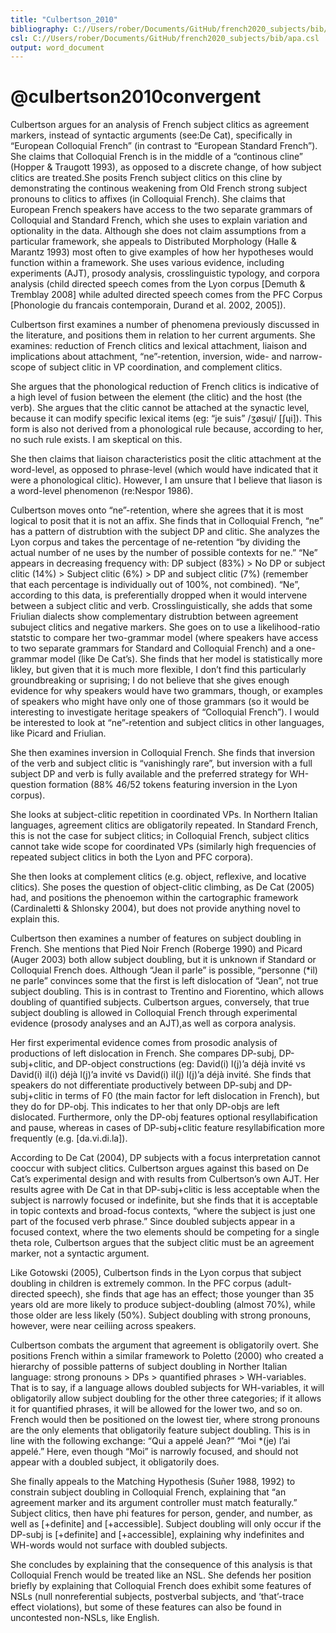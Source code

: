 ```yaml
---
title: "Culbertson_2010"
bibliography: C://Users/rober/Documents/GitHub/french2020_subjects/bib/final.bib
csl: C://Users/rober/Documents/GitHub/french2020_subjects/bib/apa.csl
output: word_document
---
```


# @culbertson2010convergent

Culbertson argues for an analysis of French subject clitics as agreement markers, instead of syntactic arguments (see:De Cat), specifically in "European Colloquial French" (in contrast to "European Standard French"). She claims that Colloquial French is in the middle of a "continous cline" (Hopper & Traugott 1993), as opposed to a discrete change, of how subject clitics are treated.She posits French subject clitics on this cline by demonstrating the continous weakening from Old French strong subject pronouns to clitics to affixes (in Colloquial French). She claims that European French speakers have access to the two separate grammars of Colloquial and Standard French, which she uses to explain variation and optionality in the data. Although she does not claim assumptions from a particular framework, she appeals to Distributed Morphology (Halle & Marantz 1993) most often to give examples of how her hypotheses would function within a framework. She uses various evidence, including experiments (AJT), prosody analysis, crosslinguistic typology, and corpora analysis (child directed speech comes from the Lyon corpus [Demuth & Tremblay 2008] while adulted directed speech comes from the PFC Corpus [Phonologie du francais contemporain, Durand et al. 2002, 2005]).

Culbertson first examines a number of phenomena previously discussed in the literature, and positions them in relation to her current arguments. She examines: reduction of French clitics and lexical attachment, liaison and implications about attachment, "ne"-retention, inversion, wide- and narrow-scope of subject clitic in VP coordination, and complement clitics.  

She argues that the phonological reduction of French clitics is indicative of a high level of fusion between the element (the clitic) and the host (the verb). She argues that the clitic cannot be attached at the synactic level, because it can modify specific lexical items (eg: "je suis" /ʒøsɥi/ [ʃɥi]). This form is also not derived from a phonological rule because, according to her, no such rule exists. I am skeptical on this.

She then claims that liaison characteristics posit the clitic attachment at the word-level, as opposed to phrase-level (which would have indicated that it were a phonological clitic). However, I am unsure that I believe that liason is a word-level phenomenon (re:Nespor 1986).

Culbertson moves onto "ne"-retention, where she agrees that it is most logical to posit that it is not an affix. She finds that in Colloquial French, "ne" has a pattern of distrubtion with the subject DP and clitic. She analyzes the Lyon corpus and takes the percentage of ne-retention "by dividing the actual number of ne uses by the number of possible contexts for ne." "Ne" appears in decreasing frequency with: DP subject (83%) > No DP or subject clitic (14%) > Subject clitic (6%) > DP and subject clitic (7%) (remember that each percentage is individually out of 100%, not combined). "Ne", according to this data, is preferentially dropped when it would intervene between a subject clitic and verb. Crosslinguistically, she adds that some Friulian dialects show complementary distrubtion between agreement subuject clitics and negative markers. She goes on to use a likelihood-ratio statstic to compare her two-grammar model (where speakers have access to two separate grammars for Standard and Colloquial French) and a one-grammar model (like De Cat's). She finds that her model is statistically more likley, but given that it is much more flexible, I don't find this particularly groundbreaking or suprising; I do not believe that she gives enough evidence for why speakers would have two grammars, though, or examples of speakers who might have only one of those grammars (so it would be interesting to investigate heritage speakers of "Colloquial French"). I would be interested to look at "ne"-retention and subject clitics in other languages, like Picard and Friulian.

She then examines inversion in Colloquial French. She finds that inversion of the verb and subject clitic is "vanishingly rare", but inversion with a full subject DP and verb is fully available and the preferred strategy for WH-question formation (88% 46/52 tokens featuring inversion in the Lyon corpus). 

She looks at subject-clitic repetition in coordinated VPs. In Northern Italian languages, agreement clitics are obligatorily repeated. In Standard French, this is not the case for subject clitics; in Colloquial French, subject clitics cannot take wide scope for coordinated VPs (similarly high frequencies of repeated subject clitics in both the Lyon and PFC corpora).

She then looks at complement clitics (e.g. object, reflexive, and locative clitics). She poses the question of object-clitic climbing, as De Cat (2005) had, and positions the phenoemon within the cartographic framework (Cardinaletti & Shlonsky 2004), but does not provide anything novel to explain this.

Culbertson then examines a number of features on subject doubling in French. She mentions that Pied Noir French (Roberge 1990) and Picard (Auger 2003) both allow subject doubling, but it is unknown if Standard or Colloquial French does. Although "Jean il parle" is possible, "personne (\*il) ne parle" convinces some that the first is left dislocation of "Jean", not true subject doubling. This is in contrast to Trentino and Fiorentino, which allows doubling of quantified subjects. Culbertson argues, conversely, that true subject doubling is allowed in Colloquial French through experimental evidence (prosody analyses and an AJT),as well as corpora analysis.

Her first experimental evidence comes from prosodic analysis of productions of left dislocation in French. She compares DP-subj, DP-subj+clitic, and DP-object constructions (eg: David(i) l(j)'a déjà invité vs David(i) il(i) déjà l(j)'a invité vs David(i) il(j) l(j)'a déjà invité. She finds that speakers do not differentiate productively between DP-subj and DP-subj+clitic in terms of F0 (the main factor for left dislocation in French), but they do for DP-obj. This indicates to her that only DP-objs are left dislocated. Furthermore, only the DP-obj features optional resyllabification and pause, whereas in cases of DP-subj+clitic feature resyllabification more frequently (e.g. [da.vi.di.la]).

According to De Cat (2004), DP subjects with a focus interpretation cannot cooccur with subject clitics. Culbertson argues against this based on De Cat's experimental design and with results from Culbertson's own AJT. Her results agree with De Cat in that DP-subj+clitic is less acceptable when the subject is narrowly focused or indefinite, but she finds that it is acceptable in topic contexts and broad-focus contexts, "where the subject is just one part of the focused verb phrase." Since doubled subjects appear in a focused context, where the two elements should be competing for a single theta role, Culbertson argues that the subject clitic must be an agreement marker, not a syntactic argument.

Like Gotowski (2005), Culbertson finds in the Lyon corpus that subject doubling in children is extremely common. In the PFC corpus (adult-directed speech), she finds that age has an effect; those younger than 35 years old are more likely to produce subject-doubling (almost 70%), while those older are less likely (50%). Subject doubling with strong pronouns, however, were near ceiliing across speakers.

Culbertson combats the argument that agreement is obligatorily overt. She positions French within a similar framework to Poletto (2000) who created a hierarchy of possible patterns of subject doubling in Norther Italian language: strong pronouns > DPs > quantified phrases > WH-variables. That is to say, if a language allows doubled subjects for WH-variables, it will obligatorily allow subject doubling for the other three categories; if it allows it for quantified phrases, it will be allowed for the lower two, and so on. French would then be positioned on the lowest tier, where strong pronouns are the only elements that obligatorily feature subject doubling. This is in line with the following exchange: "Qui a appelé Jean?" "Moi \*(je) l'ai appelé." Here, even though "Moi" is narrowly focused, and should not appear with a doubled subject, it obligatorily does.

She finally appeals to the Matching Hypothesis (Suñer 1988, 1992) to constrain subject doubling in Colloquial French, explaining that "an agreement marker and its argument controller must match featurally." Subject clitics, then have phi features for person, gender, and number, as well as [+definite] and [+accessible]. Subject doubling will only occur if the DP-subj is [+definite] and [+accessible], explaining why indefinites and WH-words would not surface with doubled subjects.

She concludes by explaining that the consequence of this analysis is that Colloquial French would be treated like an NSL. She defends her position briefly by explaining that Colloquial French does exhibit some features of NSLs (null nonreferential subjects, postverbal subjects, and 'that'-trace effect violations), but some of these features can also be found in uncontested non-NSLs, like English.